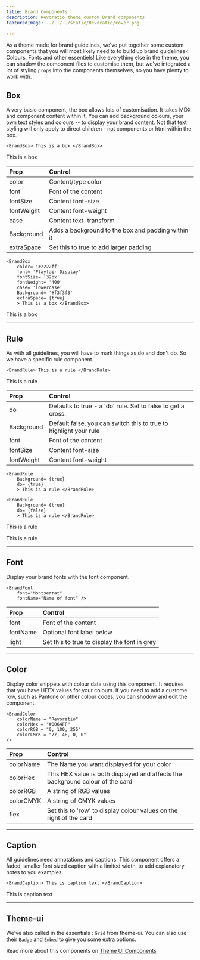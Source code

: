 ```yaml
---
title: Brand Components
description: Revoratio theme custom Brand components.
featuredImage: ../../../static/Revoratio/cover.png

---
```


As a theme made for brand guidelines, we've put together some custom components that you will most likely need to to build up brand guidelines< Colours, Fonts and other essentiels!
Like everything else in the theme, you can shadow the component files to customise them, but we've integrated a lot of styling `props` into the components themselves, so you have plenty to work with. 


## Box

A very basic component, the box allows lots of customisation. It takes MDX and component content within it. 
You can add background colours, your own text styles and colours -- to display your brand content. Not that text styling will only apply to direct children - not components or html within the box. 

<Grid columns={2} gap={2}>

``` 
<BrandBox> This is a box </BrandBox>
```
<BrandBox> This is a box </BrandBox>

</Grid>

| Prop | Control |
|:---|:---|
|color| Content/type color|
|font| Font of the content|
|fontSize| Content font-size|
|fontWeight | Content font-weight|
|case| Content text-transform|
|Background | Adds a background to the box and padding within it|
|extraSpace | Set this to true to add larger padding |

<Grid columns={2} gap={2}>

``` 
<BrandBox
    color= '#2222ff'
    font= 'Playfair Display'
    fontSize= '32px'
    fontWeight= '400'
    case= 'lowercase'
    Background= '#f3f3f3'
    extraSpace= {true}
    > This is a box </BrandBox>
```
<BrandBox
    color= '#2222ff'
    font= 'Playfair Display'
    fontSize= '32px'
    fontWeight= '400'
    case= 'lowercase'
    Background= '#f3f3f3'
    extraSpace= {true}
    > This is a box </BrandBox>

</Grid>

---

## Rule 

As with all guidelines, you will have to mark things as do and don't do. So we have a specific rule component. 

<Grid columns={2} gap={2}>

``` 
<BrandRule> This is a rule </BrandRule>
```
<BrandRule> This is a rule </BrandRule>

</Grid>

| Prop | Control |
|:---|:---|
|do| Defaults to true - a 'do' rule. Set to false to get a cross.|
|Background| Default false, you can switch this to true to highlight your rule|
|font| Font of the content|
|fontSize| Content font-size|
|fontWeight | Content font-weight|

<Grid columns={2} gap={2}>

``` 
<BrandRule
    Background= {true}
    do= {true}
    > This is a rule </BrandRule>
```

``` 
<BrandRule
    Background= {true}
    do= {false}
    > This is a rule </BrandRule>
```

<BrandRule
    Background= {true}
    do= {true}
    > This is a rule </BrandRule>

<BrandRule
    Background= {true}
    do= {false}
    > This is a rule </BrandRule>

</Grid>

---

## Font

Display your brand fonts with the font component.


``` 
<BrandFont
    font="Montserrat"
    fontName="Name of font" />
```
<BrandFont
    font="Montserrat"
    fontName="Name of font" />


| Prop | Control |
|:---|:---|
|font| Font of the content|
|fontName| Optional font label below|
|light | Set this to true to display the font in grey|

---

## Color

Display color snippets with colour data using this component. It requires that you have HEEX values for your colours. If you need to add a custome row, such as Pantone or other colour codes, you can shodow and edit the component. 

<Grid columns={2} gap={4}>

```
<BrandColor 
    colorName = "Revoratio"
    colorHex = "#0064FF"
    colorRGB = "0, 100, 255"
    colorCMYK = "77, 48, 0, 0"
/>
```

<BrandColor 
    colorName = "Revoratio"
    colorHex = "#0064FF"
    colorRGB = "0, 100, 255"
    colorCMYK = "77, 48, 0, 0"
/>
</Grid>

| Prop | Control |
|:---|:---|
|colorName| The Name you want displayed for your color|
|colorHex| This HEX value is both displayed and affects the background colour of the card|
|colorRGB | A string  of RGB values |
|colorCMYK | A string  of CMYK values |
|flex | Set this to 'row' to display colour values on the right of the card |

---

## Caption

All guidelines need annotations and captions. This component offers a faded, smaller font sized caption with a limited width, to add explanatory notes to you examples. 

<Grid columns={2} gap={4}>

```
<BrandCaption> This is caption text </BrandCaption>
```

<BrandCaption> This is caption text </BrandCaption>

</Grid>

---

## Theme-ui

We've also called in the essentials : `Grid` from theme-ui. 
You can also use their `Badge` and `Embed` to give you some extra options. 

Read more about this components on [Theme UI Components](https://theme-ui.com/components)